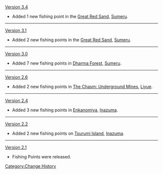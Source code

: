 [[Version 3.4]]
* Added 1 new fishing point in the [[Great Red Sand]], [[Sumeru]].
----
[[Version 3.1]]
* Added 2 new fishing points in the [[Great Red Sand]], [[Sumeru]].
----
[[Version 3.0]]
* Added 7 new fishing points in [[Dharma Forest]], [[Sumeru]].
----
[[Version 2.6]]
* Added 2 new fishing points in [[The Chasm/Underground Mines|The Chasm: Underground Mines]], [[Liyue]].
----
[[Version 2.4]]
* Added 3 new fishing points in [[Enkanomiya]], [[Inazuma]].
----
[[Version 2.2]]
* Added 2 new fishing points on [[Tsurumi Island]], [[Inazuma]].
----
[[Version 2.1]]
* Fishing Points were released.
<noinclude>[[Category:Change History]]</noinclude>